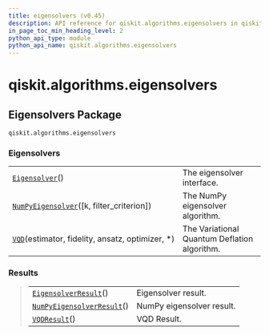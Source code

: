 ```yaml
---
title: eigensolvers (v0.45)
description: API reference for qiskit.algorithms.eigensolvers in qiskit v0.45
in_page_toc_min_heading_level: 2
python_api_type: module
python_api_name: qiskit.algorithms.eigensolvers
---
```


<span id="module-qiskit.algorithms.eigensolvers" />

<span id="qiskit-algorithms-eigensolvers" />

# qiskit.algorithms.eigensolvers

<span id="eigensolvers-package-qiskit-algorithms-eigensolvers" />

## Eigensolvers Package

`qiskit.algorithms.eigensolvers`

### Eigensolvers

|                                                                                                                                                  |                                              |
| ------------------------------------------------------------------------------------------------------------------------------------------------ | -------------------------------------------- |
| [`Eigensolver`](qiskit.algorithms.eigensolvers.Eigensolver "qiskit.algorithms.eigensolvers.Eigensolver")()                                       | The eigensolver interface.                   |
| [`NumPyEigensolver`](qiskit.algorithms.eigensolvers.NumPyEigensolver "qiskit.algorithms.eigensolvers.NumPyEigensolver")(\[k, filter\_criterion]) | The NumPy eigensolver algorithm.             |
| [`VQD`](qiskit.algorithms.eigensolvers.VQD "qiskit.algorithms.eigensolvers.VQD")(estimator, fidelity, ansatz, optimizer, \*)                     | The Variational Quantum Deflation algorithm. |

### Results

> |                                                                                                                                             |                           |
> | ------------------------------------------------------------------------------------------------------------------------------------------- | ------------------------- |
> | [`EigensolverResult`](qiskit.algorithms.eigensolvers.EigensolverResult "qiskit.algorithms.eigensolvers.EigensolverResult")()                | Eigensolver result.       |
> | [`NumPyEigensolverResult`](qiskit.algorithms.eigensolvers.NumPyEigensolverResult "qiskit.algorithms.eigensolvers.NumPyEigensolverResult")() | NumPy eigensolver result. |
> | [`VQDResult`](qiskit.algorithms.eigensolvers.VQDResult "qiskit.algorithms.eigensolvers.VQDResult")()                                        | VQD Result.               |

